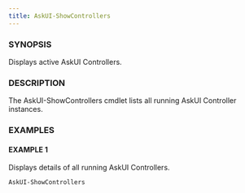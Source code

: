 ```yaml
---
title: AskUI-ShowControllers
---
```



### SYNOPSIS

Displays active AskUI Controllers.

### DESCRIPTION

The AskUI-ShowControllers cmdlet lists all running AskUI Controller instances.

### EXAMPLES

#### EXAMPLE 1

Displays details of all running AskUI Controllers.

```powershell
AskUI-ShowControllers
```


